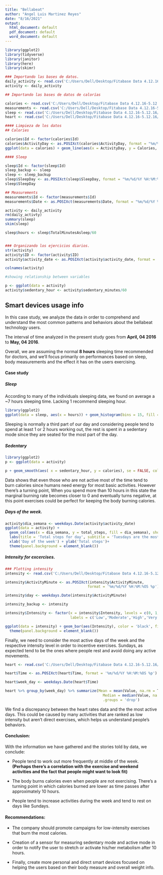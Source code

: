 ```yaml
---
title: "Bellabeat"
author: "Angel Luis Martinez Reyes"
date: "8/16/2021"
output:
  html_document: default
  pdf_document: default
  word_document: default
---
```


```r
library(ggplot2)
library(tidyverse)
library(janitor)
library(here)
library(skimr)

### Importando las bases de datos. 
daily_activity <- read.csv('C:/Users/Dell/Desktop/Fitabase Data 4.12.16-5.12.16/dailyActivity_merged.csv')
activity <- daily_activity

## Importando las bases de datos de calorías

calories <- read.csv('C:/Users/Dell/Desktop/Fitabase Data 4.12.16-5.12.16/dailyCalories_merged.csv')
measurements <- read.csv('C:/Users/Dell/Desktop/Fitabase Data 4.12.16-5.12.16/weightLogInfo_merged.csv')
sleep <- read.csv('C:/Users/Dell/Desktop/Fitabase Data 4.12.16-5.12.16/sleepDay_merged.csv')
heart <- read.csv('C:/Users/Dell/Desktop/Fitabase Data 4.12.16-5.12.16/heartrate_seconds_merged.csv')

#### Limpieza de los datos 
## Calories

calories$Id <- factor(calories$Id)
calories$ActivityDay <- as.POSIXct(calories$ActivityDay, format = "%m/%d/%Y")
ggplot(data = calories) + geom_line(aes(x = ActivityDay, y = Calories, color = Id), show.legend =  FALSE)

#### Sleep

sleep$Id <- factor(sleep$Id)
sleep_backup <- sleep
sleep <- sleep_backup
sleep$SleepDay <- as.POSIXct(sleep$SleepDay, format = "%m/%d/%Y %H:%M:%OS %p")
sleep$SleepDay

## Measurements
measurements$Id <- factor(measurements$Id)
measurements$Date <- as.POSIXct(measurements$Date, format = "%m/%d/%Y %H:%M:%OS %p")

activity <- daily_activity
rm(daily_activty)
summary(sleep)
skim(sleep)

sleep$hours <- sleep$TotalMinutesAsleep/60


### Organizando los ejercicios diarios.
str(activity)
activity$ID <- factor(activity$ID)
activity$activity_date <- as.POSIXct(activity$activity_date, format = '%m/%d/%Y')

colnames(activity)

#showing relationship between variables

p <- ggplot(data = activity)
activity$sedentary_hour <- activity$sedentary_minutes/60
```



## **Smart devices usage info**

In this case study, we analyze the data in order to comprehend and understand the most common patterns and behaviors about the bellabeat technology users.

The interval of time analyzed in the present study goes from **April, 04 2016** to **May, 04 2016**.

Overall, we are assuming the normal **8 hours** sleeping time recommended for doctors, and we'll focus primarily on performances based on sleep, body measurements and the effect it has on the users exercising. 

#### **Case study** 

##### Sleep

According to many of the individuals sleeping data, we found on average a ~7 hours sleeping time. Lacking 1 recommend sleeping hour. 


```r
library(ggplot2)
ggplot(data = sleep, aes(x = hours)) + geom_histogram(bins = 15, fill = 'light green', color = 'black') + labs(title = 'Hours spent sleeping',subtitle = 'On average people spend around 7 hours sleeping' , caption = '*Data retrieved from Kaggle') + xlim(0,13) + xlab('Hours') + theme(panel.background = element_blank())

```



Sleeping is normally a third part of our day and considering people tend to spend at least 1 or 2 hours working out, the rest is spent in a sedentary mode since they are seated for the most part of the day.

##### Sedentary

```r
library(ggplot2)
p <- ggplot(data = activity)

p + geom_smooth(aes( x = sedentary_hour, y = calories), se = FALSE, color = 'black') + labs(title = 'Calories burnt in sedentary mode', subtitle = 'Negative change rate values after 10 hours', caption = '*Data retrieved from kaggle') + theme(panel.background = element_blank()) + xlab('Sedentary time (in hours)')
```



Data shows that even those who are not active most of the time tend to burn calories since humans need energy for most basic activities. However there's a turning point, When you spend more than 10 hours in this state the marginal burning rate becomes closer to 0 and eventually turns negative, at this point exercises could be perfect for keeping the body burning calories. 

##### Days of the week. 

```r

activity$dia_semana <- weekdays.Date(activity$activity_date)
ggplot(data = activity) +
  geom_col(aes(x = dia_semana, y = total_steps, fill = dia_semana), show.legend = FALSE) +
  labs(title = 'Total steps for day', subtitle = 'Tuesdays are the most active', caption = '*Data retrieved from Kaggle')+
  xlab('Day of the week') + ylab('Total steps')+
  theme(panel.background = element_blank())

```

##### Intensity for excercises. 

```r
### Plotting intensity
intensity <- read.csv('C:/Users/Dell/Desktop/Fitabase Data 4.12.16-5.12.16/minuteIntensitiesNarrow_merged.csv')

intensity$ActivityMinute <- as.POSIXct(intensity$ActivityMinute,
                                      format = '%m/%d/%Y %H:%M:%OS %p')

intensity$day <- weekdays.Date(intensity$ActivityMinute)

intensity_backup <- intensity

intensity$Intensity <- factor(x = intensity$Intensity, levels = c(0, 1, 2, 3),
                              labels = c('Low','Moderate','High','Very high'))

ggplot(data = intensity) + geom_bar(aes(Intensity), color = 'black', fill = 'blue')+ labs(title ='Intensity frequency per User', subtitle ='Strong Low intensity', caption = '*Data retrieved from Kaggle') +
  theme(panel.background = element_blank())
```



Finally, we need to consider the most active days of the week and the respective intensity level in order to incentive exercises. Sundays, as expected tend to be the ones where people rest and avoid doing any active movements.

```r
heart <- read.csv('C:/Users/Dell/Desktop/Fitabase Data 4.12.16-5.12.16/heartrate_seconds_merged.csv')

heart$Time <- as.POSIXct(heart$Time, format = '%m/%d/%Y %H:%M:%OS %p')

heart$week_day <- weekdays.Date(heart$Time)

heart %>% group_by(week_day) %>% summarize(Mean = mean(Value, na.rm = T),
                                             Median = median(Value, na.rm = T),
                                             .groups = 'drop')
```


We find a discrepancy between the heart rates data and the the most active days. This could be caused by many activities that are ranked as low intensity but aren't direct exercises, which helps us understand people's behaviors. 


#### **Conclusion:**

With the information we have gathered and the stories told by data, we conclude: 

* People tend to work out more frequently at middle of the week. **(Perhaps there's a correlation with the exercise and weekend activities and the fact that people might want to look fit)**

* The body burns calories even when people are not exercising. There's a turning point in which calories burned are lower as time passes after approximately 10 hours. 

* People tend to increase activities during the week and tend to rest on days like Sundays.

#### **Recommendations:**

* The company should promote campaigns for low-intensity exercises that burn the most calories. 

* Creation of a sensor for measuring sedentary mode and active mode in order to notify the user to stretch or activate his/her metabolism after 10 hours. 

* Finally, create more personal and direct smart devices focused on helping the users based on their body measure and overall weight info. 








